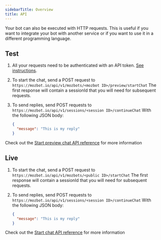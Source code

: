 ```yaml
---
sidebarTitle: Overview
title: API
---
```


Your bot can also be executed with HTTP requests. This is useful if you want to integrate your bot with another service or if you want to use it in a different programming language.

## Test

1. All your requests need to be authenticated with an API token. [See instructions](/api-reference/authentication).
2. To start the chat, send a POST request to `https://mozbot.io/api/v1/mozbots/<mozbot ID>/preview/startChat` The first response will contain a sessionId that you will need for subsequent requests.
3. To send replies, send POST requests to `https://mozbot.io/api/v1/sessions/<session ID>/continueChat`
   With the following JSON body:

   ```json
   {
     "message": "This is my reply"
   }
   ```

Check out the [Start preview chat API reference](/api-reference/chat/start-preview-chat) for more information

## Live

1. To start the chat, send a POST request to `https://mozbot.io/api/v1/mozbots/<public ID>/startChat` The first response will contain a sessionId that you will need for subsequent requests.
2. To send replies, send POST requests to `https://mozbot.io/api/v1/sessions/<session ID>/continueChat`
   With the following JSON body:

   ```json
   {
     "message": "This is my reply"
   }
   ```

Check out the [Start chat API reference](/api-reference/chat/start-chat) for more information
